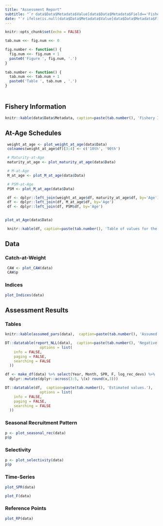 ```yaml
---
title: "Assessment Report"
subtitle: "`r data$Data$Metadata$Value[data$Data$Metadata$Field=='Fishery']`"
date: "`r ifelse(is.null(data$Data$Metadata$Value[data$Data$Metadata$Field=='Date']) | is.na(data$Data$Metadata$Value[data$Data$Metadata$Field=='Date']), Sys.Date(), data$Data$Metadata$Value[data$Data$Metadata$Field=='Date'])`"
---
```

<style type="text/css">
h1 { /* Header 1 */
  font-size: 24px;
}
</style>
```r
knitr::opts_chunk$set(echo = FALSE)

tab.num <<- fig.num <<- 0

fig.number <- function() {
  fig.num <<- fig.num + 1
  paste0('Figure ', fig.num, '.')
}
  
tab.number <- function() {
  tab.num <<- tab.num + 1
  paste0('Table ', tab.num , '.')
}
  

```


# {.tabset}
## Fishery Information

```r
knitr::kable(data$Data$Metadata, caption=paste(tab.number(), 'Fishery Information.'))
```

## At-Age Schedules 

```r
 weight_at_age <- plot_weight_at_age(data$Data)
 colnames(weight_at_age$df)[3:4] <- c('10th', '90th')

 # Maturity-at-Age
 maturity_at_age <- plot_maturity_at_age(data$Data)

 # M-at-Age
 M_at_age <- plot_M_at_age(data$Data)

 # PSM-at-Age
 PSM <- plot_M_at_age(data$Data)

 df <- dplyr::left_join(weight_at_age$df, maturity_at_age$df, by='Age')
 df <- dplyr::left_join(df, M_at_age$df, by='Age')
 df <- dplyr::left_join(df, PSM$df, by='Age')
 
```


```r
plot_at_Age(data$Data)
```

```r
 knitr::kable(df, caption=paste(tab.number(), 'Table of values for the At-Age schedules.'))
```


## Data {.tabset}

### Catch-at-Weight

```r
 CAW <- plot_CAW(data)
 CAW$p
```


### Indices 

```r
plot_Indices(data)
```


## Assessment Results {.tabset}

### Tables 

```r
knitr::kable(assumed_pars(data),  caption=paste(tab.number(), 'Assumed parameters used in the assessment.'))
```

```r
DT::datatable(report_NLL(data),  caption=paste(tab.number(), 'Negative log-likelihood values.'),
                options = list(
    info = FALSE,
    paging = FALSE,
    searching = FALSE
  ))
```


```r
df <- make_df(data) %>% select(Year, Month, SPR, F, log_rec_devs) %>% 
  dplyr::mutate(dplyr::across(3:5, \(x) round(x,3)))

DT::datatable(df,  caption=paste(tab.number(), 'Estimated values.'),
                options = list(
    info = FALSE,
    paging = FALSE,
    searching = FALSE
  ))

```

### Seasonal Recruitment Pattern 
```r
p <- plot_seasonal_rec(data)
p$p

```

### Selectivity

```r
p <- plot_selectivity(data)
p$p
```


### Time-Series

```r
plot_SPR(data)
```

```r
plot_F(data)
```

### Reference Points 
```r
plot_RP(data)
```





